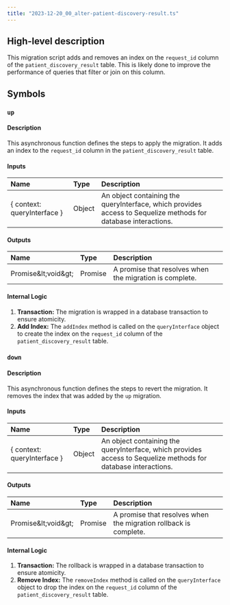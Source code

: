 ```yaml
---
title: "2023-12-20_00_alter-patient-discovery-result.ts"
---
```


## High-level description
This migration script adds and removes an index on the `request_id` column of the `patient_discovery_result` table. This is likely done to improve the performance of queries that filter or join on this column. 

## Symbols

### `up`
#### Description
This asynchronous function defines the steps to apply the migration. It adds an index to the `request_id` column in the `patient_discovery_result` table.

#### Inputs
| Name | Type | Description |
|:-----|:-----|:------------|
| \{ context: queryInterface \} | Object | An object containing the queryInterface, which provides access to Sequelize methods for database interactions. |

#### Outputs
| Name | Type | Description |
|:-----|:-----|:------------|
| Promise\&lt;void\&gt; | Promise | A promise that resolves when the migration is complete. |

#### Internal Logic
1. **Transaction:** The migration is wrapped in a database transaction to ensure atomicity.
2. **Add Index:** The `addIndex` method is called on the `queryInterface` object to create the index on the `request_id` column of the `patient_discovery_result` table.

### `down`
#### Description
This asynchronous function defines the steps to revert the migration. It removes the index that was added by the `up` migration.

#### Inputs
| Name | Type | Description |
|:-----|:-----|:------------|
| \{ context: queryInterface \} | Object | An object containing the queryInterface, which provides access to Sequelize methods for database interactions. |

#### Outputs
| Name | Type | Description |
|:-----|:-----|:------------|
| Promise\&lt;void\&gt; | Promise | A promise that resolves when the migration rollback is complete. |

#### Internal Logic
1. **Transaction:** The rollback is wrapped in a database transaction to ensure atomicity.
2. **Remove Index:** The `removeIndex` method is called on the `queryInterface` object to drop the index on the `request_id` column of the `patient_discovery_result` table. 
